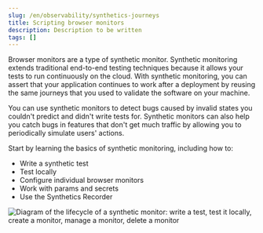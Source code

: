 ```yaml
---
slug: /en/observability/synthetics-journeys
title: Scripting browser monitors
description: Description to be written
tags: []
---
```


<div id="synthetics-journeys"></div>

Browser monitors are a type of synthetic monitor.
Synthetic monitoring extends traditional end-to-end testing techniques because it allows your tests to run continuously on the cloud.
With synthetic monitoring, you can assert that your application continues to work after a deployment by reusing
the same journeys that you used to validate the software on your machine.

You can use synthetic monitors to detect bugs caused by invalid states you couldn't predict and didn't write tests for.
Synthetic monitors can also help you catch bugs in features that don't get much traffic by allowing you to periodically simulate users' actions.

Start by learning the basics of synthetic monitoring, including how to:

* <DocLink slug="/en/observability/synthetics-create-test">Write a synthetic test</DocLink>
* <DocLink slug="/en/observability/synthetics-create-test" section="test-locally">Test locally</DocLink>
* <DocLink slug="/en/observability/synthetics-monitor-use">Configure individual browser monitors</DocLink>
* <DocLink slug="/en/observability/synthetics-params-secrets">Work with params and secrets</DocLink>
* <DocLink slug="/en/observability/synthetics-recorder">Use the Synthetics Recorder</DocLink>

![Diagram of the lifecycle of a synthetic monitor: write a test, test it locally, create a monitor, manage a monitor, delete a monitor](images/synthetic-monitor-lifecycle.png)

